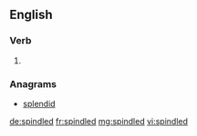==English==

===Verb===
{{head|en|verb form}}

# {{en-past of|spindle}}

===Anagrams===
* [[splendid#English|splendid]]

[[de:spindled]]
[[fr:spindled]]
[[mg:spindled]]
[[vi:spindled]]